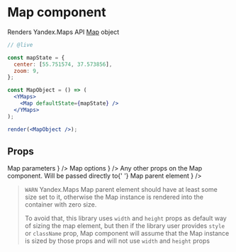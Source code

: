 


# Map component

Renders Yandex.Maps API [Map][] object

```jsx
// @live

const mapState = {
  center: [55.751574, 37.573856],
  zoom: 9,
};

const MapObject = () => (
  <YMaps>
    <Map defaultState={mapState} />
  </YMaps>
);

render(<MapObject />);
```

## Props

<Props>
  <PropItem
    name="defaultState"
    secondaryName="state"
    type="Object"
    description={
      <Link href="https://tech.yandex.com/maps/doc/jsapi/2.1/ref/reference/Map-docpage/#param-state">
        Map parameters
      </Link>
    }
  />
  <PropItem
    name="defaultOptions"
    secondaryName="options"
    type="Object"
    description={
      <Link href="https://tech.yandex.com/maps/doc/jsapi/2.1/ref/reference/Map-docpage/#param-options">
        Map options
      </Link>
    }
  />
  <PropItem
    name="width"
    type="number | string"
    defaultValue={320}
    description="Map width"
  />
  <PropItem
    name="height"
    type="number | string"
    defaultValue={240}
    description="Map height"
  />
  <CommonProps componentName="Map" />
  <PropItem
    name="...rest"
    type="Object"
    defaultValue={{}}
    description={
      <React.Fragment>
          Any other props on the Map component. Will be passed directly to{' '}
          <Link href="https://tech.yandex.com/maps/doc/jsapi/2.1/ref/reference/Map-docpage/#param-parentElement">
            Map parent element
          </Link>
        </React.Fragment>
    }
  />
</Props>

> `WARN` Yandex.Maps Map parent element should have at least some size set to
> it, otherwise the Map instance is rendered into the container with zero size.
>
> To avoid that, this library uses `width` and `height` props as default way of
> sizing the map element, but then if the library user provides `style` or
> `className` prop, Map component will assume that the Map instance is sized by
> those props and will not use `width` and `height` props

<Events 
  componentName="Map"
  url="https://tech.yandex.com/maps/doc/jsapi/2.1/ref/reference/Map-docpage/#Map__events-summary"
/>

[Map]: https://tech.yandex.com/maps/doc/jsapi/2.1/ref/reference/Map-docpage/